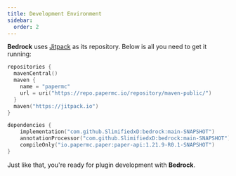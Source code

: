 ```yaml
---
title: Development Environment
sidebar:
  order: 2
---
```


**Bedrock** uses [Jitpack](https://jitpack.io/) as its repository.
Below is all you need to get it running:

```kt
repositories {
  mavenCentral()
  maven {
    name = "papermc"
    url = uri("https://repo.papermc.io/repository/maven-public/")
  }
  maven("https://jitpack.io")
}

dependencies {
    implementation("com.github.SlimifiedxD:bedrock:main-SNAPSHOT")
    annotationProcessor("com.github.SlimifiedxD:bedrock:main-SNAPSHOT")
    compileOnly("io.papermc.paper:paper-api:1.21.9-R0.1-SNAPSHOT")
}
```

Just like that, you're ready for plugin development with **Bedrock**.
